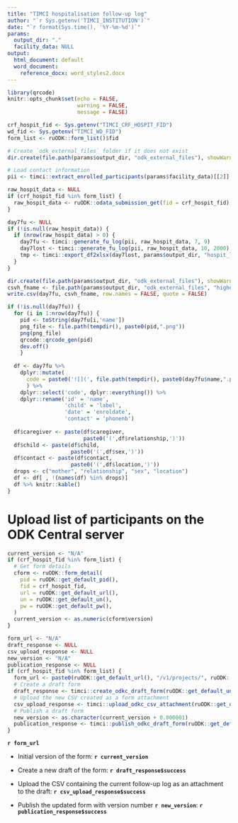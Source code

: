 ```yaml
---
title: "TIMCI hospitalisation follow-up log"
author: "`r Sys.getenv('TIMCI_INSTITUTION')`"
date: "`r format(Sys.time(), '%Y-%m-%d')`"
params:
  output_dir: "."
  facility_data: NULL
output:
  html_document: default
  word_document:
    reference_docx: word_styles2.docx
---
```


```r
library(qrcode)
knitr::opts_chunk$set(echo = FALSE,
                      warning = FALSE,
                      message = FALSE)
```

```r
crf_hospit_fid <- Sys.getenv("TIMCI_CRF_HOSPIT_FID")
wd_fid <- Sys.getenv("TIMCI_WD_FID")
form_list <- ruODK::form_list()$fid
```

```r
# Create `odk_external_files` folder if it does not exist
dir.create(file.path(params$output_dir, "odk_external_files"), showWarnings = FALSE)

# Load contact information
pii <- timci::extract_enrolled_participants(params$facility_data)[[2]]

raw_hospit_data <- NULL
if (crf_hospit_fid %in% form_list) {
  raw_hospit_data <- ruODK::odata_submission_get(fid = crf_hospit_fid)
}
```

```r
day7fu <- NULL
if (!is.null(raw_hospit_data)) {
  if (nrow(raw_hospit_data) > 0) {
    day7fu <- timci::generate_fu_log(pii, raw_hospit_data, 7, 9)
    day7lost <- timci::generate_fu_log(pii, raw_hospit_data, 10, 2000)
    tmp <- timci::export_df2xlsx(day7lost, params$output_dir, "hospit_lost_to_followup")
  }
}
```

```r
dir.create(file.path(params$output_dir, "odk_external_files"), showWarnings = FALSE)
csvh_fname <- file.path(params$output_dir, "odk_external_files", "higher_level_visits.csv")
write.csv(day7fu, csvh_fname, row.names = FALSE, quote = FALSE)
```

```r
if (!is.null(day7fu)) {
  for (i in 1:nrow(day7fu)) {
    pid <- toString(day7fu[i,'name'])
    png_file <- file.path(tempdir(), paste0(pid,".png"))
    png(png_file)
    qrcode::qrcode_gen(pid)
    dev.off()
    }
  
  df <- day7fu %>%
    dplyr::mutate(
      code = paste0('![](', file.path(tempdir(), paste0(day7fu$name,".png")), ')', '{width=0.75in}')
      ) %>%
    dplyr::select('code', dplyr::everything()) %>%
    dplyr::rename('id' = 'name',
                  'child' = 'label',
                  'date' = 'enroldate',
                  'contact' = 'phonenb')
  
  df$caregiver <- paste(df$caregiver,
                        paste0('(',df$relationship,')'))
  df$child <- paste(df$child,
                    paste0('(',df$sex,')'))
  df$contact <- paste(df$contact,
                    paste0('(',df$location,')'))
  drops <- c("mother", "relationship", "sex", "location")
  df <- df[ , !(names(df) %in% drops)]
  df %>% knitr::kable()
}
```

# Upload list of participants on the ODK Central server

```r
current_version <- "N/A"
if (crf_hospit_fid %in% form_list) {
  # Get form details
  cform <- ruODK::form_detail(
    pid = ruODK::get_default_pid(),
    fid = crf_hospit_fid,
    url = ruODK::get_default_url(),
    un = ruODK::get_default_un(),
    pw = ruODK::get_default_pw(),
  )
  current_version <- as.numeric(cform$version)
}
```

```r
form_url <- "N/A"
draft_response <- NULL
csv_upload_response <- NULL
new_version <- "N/A"
publication_response <- NULL
if (crf_hospit_fid %in% form_list) {
  form_url <- paste0(ruODK::get_default_url(), "/v1/projects/", ruODK::get_default_pid(), "/forms/", crf_hospit_fid)
  # Create a draft form
  draft_response <- timci::create_odkc_draft_form(ruODK::get_default_un(), ruODK::get_default_pw(), form_url)
  # Upload the new CSV created as a form attachment
  csv_upload_response <- timci::upload_odkc_csv_attachment(ruODK::get_default_un(), ruODK::get_default_pw(), form_url, csvh_fname)
  # Publish a draft form
  new_version <- as.character(current_version + 0.000001)
  publication_response <- timci::publish_odkc_draft_form(ruODK::get_default_un(), ruODK::get_default_pw(), form_url, new_version)
}
```

**`r form_url`**

* Initial version of the form: **`r current_version`**

* Create a new draft of the form: **`r draft_response$success`**

* Upload the CSV containing the current follow-up log as an attachment to the draft: **`r csv_upload_response$success`**

* Publish the updated form with version number **`r new_version`**: **`r publication_response$success`**
